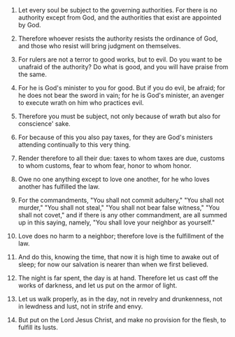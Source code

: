 
1. Let every soul be subject to the governing authorities. For there is no authority except from God, and the authorities that exist are appointed by God.

2. Therefore whoever resists the authority resists the ordinance of God, and those who resist will bring judgment on themselves.

3. For rulers are not a terror to good works, but to evil. Do you want to be unafraid of the authority? Do what is good, and you will have praise from the same.

4. For he is God's minister to you for good. But if you do evil, be afraid; for he does not bear the sword in vain; for he is God's minister, an avenger to execute wrath on him who practices evil.

5. Therefore you must be subject, not only because of wrath but also for conscience' sake.

6. For because of this you also pay taxes, for they are God's ministers attending continually to this very thing.

7. Render therefore to all their due: taxes to whom taxes are due, customs to whom customs, fear to whom fear, honor to whom honor.

8. Owe no one anything except to love one another, for he who loves another has fulfilled the law.

9. For the commandments, "You shall not commit adultery," "You shall not murder," "You shall not steal," "You shall not bear false witness," "You shall not covet," and if there is any other commandment, are all summed up in this saying, namely, "You shall love your neighbor as yourself."

10. Love does no harm to a neighbor; therefore love is the fulfillment of the law.

11. And do this, knowing the time, that now it is high time to awake out of sleep; for now our salvation is nearer than when we first believed.

12. The night is far spent, the day is at hand. Therefore let us cast off the works of darkness, and let us put on the armor of light.

13. Let us walk properly, as in the day, not in revelry and drunkenness, not in lewdness and lust, not in strife and envy.

14. But put on the Lord Jesus Christ, and make no provision for the flesh, to fulfill its lusts.


